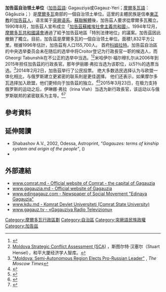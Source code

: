 {{noteTA
|1=zh-hans:科姆拉特;zh-tw:康拉特;
}}
{{Infobox country
|conventional_long_name = 加告兹自治领土单位
|native_name            = ''Gagauz Yeri''<br />''Găgăuzia''<br /> Гагаузия
|common_name            = 加告兹
|image_flag             = Flag of Gagauzia.svg
|image_coat             = Coat of arms of Gagauzia.svg
|flag_type              = 旗幟
|symbol_type            = 徽章
|image_map              = Gagauzia in Moldova.svg
|map_caption            = 加告兹自治领土单位（红色）在[[摩尔多瓦|摩尔多瓦]] （白）位置。
|national_motto         = 万岁加告兹！
|national_anthem        = 《{{le|我的祖国 (加告兹)|Tarafım|我的祖国}}》<br /><center>[[File:Gagauz_Yerin_Gimnı.ogg|File:Gagauz Yerin Gimnı.ogg]]</center>
|languages_type         = 官方语言
|languages = {{unbulleted list |[[加告兹语|加告兹语]]|[[罗马尼亚语|罗马尼亚语]]|[[俄语|俄语]]}}
|capital = [[科姆拉茨|科姆拉茨]]
|latd=46 |latm=19 |latNS=N |longd=28 |longm=40 |longEW=E
|largest_city = 科姆拉茨
|government_type = 加告兹自治领土单位政府
|leader_title1 = [[加告兹自治领土单位政府|政府]]
|leader_name1 = Irina Vlah<br />{{small|(2015年4月15日)}}
|leader_title2 = [[加告兹自治区人民议会主席列表|主席<br />人民议会]]
|leader_name2 = Ana Harlamenco<br />{{small|(2008–present)}}
|sovereignty_type =[[摩尔多瓦|摩尔多瓦]]的自治领土单位
|established_event1 =创建
|established_date1 =1994年12月23日
|area_rank = |area_magnitude = 
|area_km2 = 1,832
|percent_water = 
|population_estimate = 160,700
|population_estimate_rank = 
|population_estimate_year= 2011
|population_census = |population_census_year = 
|population_density_km2 = 87.7
|population_density_sq_mi = 
|population_density_rank = 
|GDP_PPP = |GDP_PPP_rank = |GDP_PPP_year = |GDP_PPP_per_capita = |GDP_PPP_per_capita_rank = 
|GDP_nominal = |GDP_nominal_rank = |GDP_nominal_year = |GDP_nominal_per_capita = |GDP_nominal_per_capita_rank = 
|Gini_year = |Gini_change =  <!--increase/decrease/steady--> |Gini =  <!--number only--> |Gini_ref = |Gini_rank = 
|HDI_year = |HDI_change =  <!--increase/decrease/steady--> |HDI =  <!--number only--> |HDI_ref = |HDI_rank = 
|currency = [[摩尔多瓦列伊|摩尔多瓦列伊]]
|currency_code = MDL
|time_zone = |utc_offset = |time_zone_DST = |utc_offset_DST = 
|calling_code = 
|cctld = 
}}
'''加告茲自治领土单位'''（[[加告茲語|加告茲語]]: Gagauziya或Gagauz-Yeri；[[摩爾多瓦語|摩爾多瓦語]]：Găgăuzia；{{lang-ru|Гагаузия}}）是[[摩爾多瓦|摩爾多瓦]]南部的一個自治领土单位。這里的主體民族是信奉[[東正教|東正教]]的[[加告茲人|加告茲人]]，语言属于[[突厥语系|突厥语系]]。[[蘇聯解體|蘇聯解體]]後，加告茲人要求從摩爾多瓦獨立。1990年8月，加告茲人宣布成立「[[加告兹共和国|加告茲蘇維埃社會主義共和國]]」。1994年12月，[[摩爾多瓦共和國議會|摩爾多瓦共和國議會]]通過了給予加告茲地區「特別法律地位」的議案。加告茲因此撤銷了獨立。目前，加告茲是摩爾多瓦的一個自治领土单位。面積1,832平方公里。根據1996年估計，加告茲有人口155,700人。 首府[[科姆拉特|科姆拉特]]。加告茲自治區的中央选举委员会未在随后的选举中将Croitor登记为行政長官一职的候选人，而Gheorgi Tabunshik在不公正的选举中当选。<ref>{{Cite web |url=http://www.alegeri.md/en/previous-elections/ |title=Information on previous elections of Governor of Gagauz ATU |accessdate=2020-02-22 |archive-date=2018-06-20 |archive-url=https://web.archive.org/web/20180620002107/http://www.alegeri.md/en/previous-elections/ |dead-url=no }}</ref><ref>[http://www.peacebuilding.md/library/153/en/Moldova%20Strategic%20Conflict%20Assessment%202006.pdf Moldova Strategic Conflict Assessment (SCA)] {{Wayback|url=http://www.peacebuilding.md/library/153/en/Moldova%20Strategic%20Conflict%20Assessment%202006.pdf |date=20071025224219 }}，斯图尔特·汉塞尔（Stuart Hensel），和平大厦经济学人智库。</ref>米哈伊尔·福尔穆扎尔从2006年到2015年担任加告茲的行政長官。那年伊丽娜·弗拉当选为该职位，以51％的选票当选。<ref>[http://www.themoscowtimes.com/news/article/moldova-semi-autonomous-region-elects-pro-russian-leader/517910.html "Moldova: Semi-Autonomous Region Elects Pro-Russian Leader"] {{Wayback|url=http://www.themoscowtimes.com/news/article/moldova-semi-autonomous-region-elects-pro-russian-leader/517910.html |date=20151122180645 }}, ''The Moscow Times''</ref>2014年2月2日，加告茲举行了公民投票。 绝大多数选民选择认为与欧盟一体化相比，与俄罗斯建立更紧密的联系則是更佳選擇。 他们还表示，如果摩尔多瓦选择加入欧盟，他们更倾向于加告茲的独立。<ref>{{Cite web |url=http://www.jamestown.org/programs/edm/single/?tx_ttnews%5Btt_news%5D=41922&cHash=8ffd794ad44b029f0b95198c743709d4#.UwUW057VrdL |title=Dumitru Minzarari: "The Gagauz Referendum in Moldova: A Russian Political Weapon?", in: ''Eurasia Daily Monitor,'' Volume: 11, Issue: 23. |accessdate=2020-02-22 |archive-date=2016-03-03 |archive-url=https://web.archive.org/web/20160303220125/http://www.jamestown.org/programs/edm/single/?tx_ttnews%5Btt_news%5D=41922&cHash=8ffd794ad44b029f0b95198c743709d4#.UwUW057VrdL |dead-url=no }}</ref><ref>{{Cite web |url=http://www.rferl.org/content/moldova-gagauz-referendum-counting/25251251.html |title="Gagauzia Voters Reject Closer EU Ties For Moldova", ''RFE/RL,'' February 03, 2014. |accessdate=2020-02-22 |archive-date=2016-05-02 |archive-url=https://web.archive.org/web/20160502185453/http://www.rferl.org/content/moldova-gagauz-referendum-counting/25251251.html |dead-url=no }}</ref>2015年3月23日，在极力支持俄罗斯的运动之后，伊琳娜·弗拉（Irina Vlah）当选为新行政長官，该运动以与俄罗斯联邦的紧密联系为主导。<ref>{{cite web|last1=Elia|first1=Danilo|title=E la Găgăuzia vota per Mosca|url=http://www.balcanicaucaso.org/aree/Moldavia/E-la-Gagauzia-vota-per-Mosca-160632|website=Osservatorio Balcani Caucaso|accessdate=30 March 2015|language=it|date=27 March 2015|archive-date=2019-07-09|archive-url=https://web.archive.org/web/20190709124608/https://www.balcanicaucaso.org/aree/Moldavia/E-la-Gagauzia-vota-per-Mosca-160632|dead-url=yes}}</ref><ref>{{cite web|title=Independent candidate Irina Vlakh elected head of Gagauzia|url=http://tass.ru/en/world/784280|publisher=TASS – Russian News Agency|accessdate=30 March 2015|date=23 March 2015|archive-date=2018-10-26|archive-url=https://web.archive.org/web/20181026182644/http://tass.ru/en/world/784280|dead-url=no}}</ref>

== 參考資料 ==
{{reflist|2}}

== 延伸閱讀 ==
{{refbegin}}
* Shabashov A.V., 2002, Odessa, Astroprint, ''"Gagauzes: terms of kinship system and origin of the people"'', ({{lang|ru|Шабашов А.В., ''"Гагаузы: система терминов родства и происхождение народа"''}})
* {{cite journal
 | quotes = 
 | last = Chinn
 | first = Jeff
 | authorlink = 
 | coauthors = Steven D. Roper
 | title = Territorial autonomy in Gagauzia
 | journal = Nationalities Papers
 | volume = 26
 | issue = 1
 | pages = 87–101
 | doi = 10.1080/00905999808408552
 | id = 
 | url = https://archive.org/details/sim_nationalities-papers_1998-03_26_1/page/87
 | language = 
 | format = 
 | accessdate = 
 | laysummary = 
 | laysource = 
 | laydate = 
 | quote = 
 |date=March 1998}}
{{refend}}

== 外部連結 ==
* [http://www.comrat.md/ www.comrat.md - Official website of Comrat - the capital of Gagauzia]{{Wayback|url=http://www.comrat.md/ |date=20100419223938 }}
* [http://www.gagauzia.md/ www.gagauzia.md - Official website of Gagauzia]{{Wayback|url=http://www.gagauzia.md/ |date=20100106073347 }}
* [http://www.edingagauz.com/ www.edingagauz.com - Newspaper of Social Movement "Edinaya Gagauzia"]{{Wayback|url=http://www.edingagauz.com/ |date=20100428091930 }}
* [https://web.archive.org/web/20100909234238/http://www.kdu.md/ www.kdu.md - Komrat Devlet Universiteti (Comrat State University)]
* [https://web.archive.org/web/20090612094926/http://www.gagauz.tv/ www.gagauz.tv - «Gagauziya Radio Televizionu»]

{{摩爾多瓦行政區劃}}
{{Authority control}}

[[Category:摩爾多瓦行政區劃|Category:摩爾多瓦行政區劃]]
[[Category:自治區|Category:自治區]]
[[Category:突厥語民族政權|Category:突厥語民族政權]]
[[Category:加告兹|Category:加告兹]]